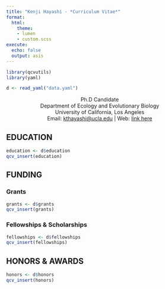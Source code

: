 ```yaml
---
title: "Kenji Hayashi - *Curriculum Vitae*"
format: 
  html: 
    theme:
    - lumen
    - custom.scss
execute: 
  echo: false
  output: asis
---
```


```r
library(qcvutils)
library(yaml)

d <- read_yaml("data.yaml")
```

:::{style="text-align:center;"}
Ph.D Candidate    
Department of Ecology and Evolutionary Biology    
University of California, Los Angeles   
Email: [kthayashi@ucla.edu](mailto:kthayashi@ucla.edu) | Web: [link here]()
:::

## EDUCATION

```r
education <- d$education
qcv_insert(education)
```

## FUNDING

### Grants

```r
grants <- d$grants
qcv_insert(grants)
```

### Fellowships & Scholarships

```r
fellowships <- d$fellowships
qcv_insert(fellowships)
```

## HONORS & AWARDS

```r
honors <- d$honors
qcv_insert(honors)
```
